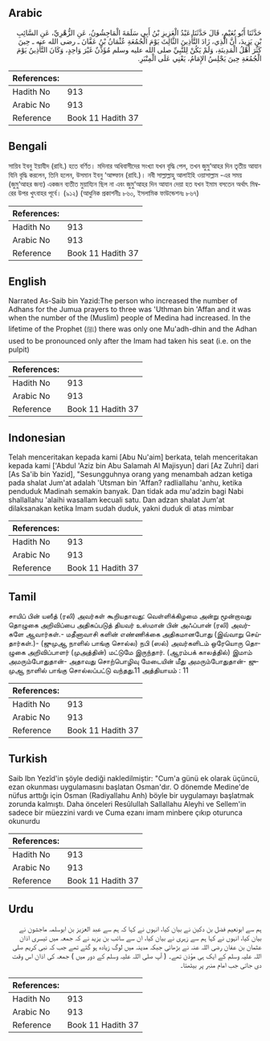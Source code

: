 ## Arabic


<div dir="rtl" lang="ar" style={{fontSize:'larger',backgroundColor:'#f8f9fa',padding:20}}>
حَدَّثَنَا أَبُو نُعَيْمٍ، قَالَ حَدَّثَنَا عَبْدُ الْعَزِيزِ بْنُ أَبِي سَلَمَةَ الْمَاجِشُونُ، عَنِ الزُّهْرِيِّ، عَنِ السَّائِبِ بْنِ يَزِيدَ، أَنَّ الَّذِي، زَادَ التَّأْذِينَ الثَّالِثَ يَوْمَ الْجُمُعَةِ عُثْمَانُ بْنُ عَفَّانَ ـ رضى الله عنه ـ حِينَ كَثُرَ أَهْلُ الْمَدِينَةِ، وَلَمْ يَكُنْ لِلنَّبِيِّ صلى الله عليه وسلم مُؤَذِّنٌ غَيْرَ وَاحِدٍ، وَكَانَ التَّأْذِينُ يَوْمَ الْجُمُعَةِ حِينَ يَجْلِسُ الإِمَامُ، يَعْنِي عَلَى الْمِنْبَرِ‏.‏
</div>
<div style={{backgroundColor:'#f8f9fa',padding:20, marginBottom: 10}}><table> <thead> <tr> <th>References:</th> <th></th> </tr> </thead> <tbody><tr><td>Hadith No</td><td>913</td></tr><tr><td>Arabic No</td><td>913</td></tr><tr><td>Reference</td><td>Book 11 Hadith 37</td></tr></tbody></table></div>

## Bengali


<div dir="ltr" lang="bn" style={{fontSize:'larger',backgroundColor:'#f8f9fa',padding:20}}>
সায়িব ইবনু ইয়াযীদ (রাযি.) হতে বর্ণিত। মদিনার অধিবাসীদের সংখ্যা যখন বৃদ্ধি পেল, তখন জুমু‘আহর দিন তৃতীয় আযান যিনি বৃদ্ধি করলেন, তিনি হলেন, উসমান ইবনু ‘আফ্ফান (রাযি.)। নবী সাল্লাল্লাহু আলাইহি ওয়াসাল্লাম -এর সময় (জুমু‘আহর জন্য) একজন ব্যতীত মুয়ায্যিন ছিল না এবং জুমু‘আহর দিন আযান দেয়া হত যখন ইমাম বসতেন অর্থাৎ মিম্বরের উপর খুৎবাহর পূর্বে। (৯১২) (আধুনিক প্রকাশনীঃ ৮৬০, ইসলামিক ফাউন্ডেশনঃ ৮৬৭)
</div>
<div style={{backgroundColor:'#f8f9fa',padding:20, marginBottom: 10}}><table> <thead> <tr> <th>References:</th> <th></th> </tr> </thead> <tbody><tr><td>Hadith No</td><td>913</td></tr><tr><td>Arabic No</td><td>913</td></tr><tr><td>Reference</td><td>Book 11 Hadith 37</td></tr></tbody></table></div>

## English


<div dir="ltr" lang="en" style={{fontSize:'larger',backgroundColor:'#f8f9fa',padding:20}}>
Narrated As-Saib bin Yazid:The person who increased the number of Adhans for the Jumua prayers to three was 'Uthman bin 'Affan and it was when the number of the (Muslim) people of Medina had increased. In the lifetime of the Prophet (ﷺ) there was only one Mu'adh-dhin and the Adhan used to be pronounced only after the Imam had taken his seat (i.e. on the pulpit)
</div>
<div style={{backgroundColor:'#f8f9fa',padding:20, marginBottom: 10}}><table> <thead> <tr> <th>References:</th> <th></th> </tr> </thead> <tbody><tr><td>Hadith No</td><td>913</td></tr><tr><td>Arabic No</td><td>913</td></tr><tr><td>Reference</td><td>Book 11 Hadith 37</td></tr></tbody></table></div>

## Indonesian


<div dir="ltr" lang="id" style={{fontSize:'larger',backgroundColor:'#f8f9fa',padding:20}}>
Telah menceritakan kepada kami [Abu Nu'aim] berkata, telah menceritakan kepada kami ['Abdul 'Aziz bin Abu Salamah Al Majisyun] dari [Az Zuhri] dari [As Sa'ib bin Yazid], "Sesungguhnya orang yang menambah adzan ketiga pada shalat Jum'at adalah 'Utsman bin 'Affan? radliallahu 'anhu, ketika penduduk Madinah semakin banyak. Dan tidak ada mu'adzin bagi Nabi shallallahu 'alaihi wasallam kecuali satu. Dan adzan shalat Jum'at dilaksanakan ketika Imam sudah duduk, yakni duduk di atas mimbar
</div>
<div style={{backgroundColor:'#f8f9fa',padding:20, marginBottom: 10}}><table> <thead> <tr> <th>References:</th> <th></th> </tr> </thead> <tbody><tr><td>Hadith No</td><td>913</td></tr><tr><td>Arabic No</td><td>913</td></tr><tr><td>Reference</td><td>Book 11 Hadith 37</td></tr></tbody></table></div>

## Tamil


<div dir="ltr" lang="ta" style={{fontSize:'larger',backgroundColor:'#f8f9fa',padding:20}}>
சாயிப் பின் யஸீத் (ரலி) அவர்கள் கூறியதாவது: வெள்ளிக்கிழமை அன்று மூன்றாவது தொழுகை அறிவிப்பை அதிகப்படுத் தியவர் உஸ்மான் பின் அஃப்பான் (ரலி) அவர்களே ஆவார்கள்.- மதீனாவாசி களின் எண்ணிக்கை அதிகமானபோது (இவ்வாறு செய்தார்கள்.)- (ஜுமுஆ நாளில் பாங்கு சொல்ல) நபி (ஸல்) அவர்களிடம் ஒரேயொரு தொழுகை அறிவிப்பாளர் (முஅத்தின்) மட்டுமே இருந்தார். (ஆரம்பக் காலத்தில்) இமாம் அமரும்போதுதான்- அதாவது சொற்பொழிவு மேடையின் மீது அமரும்போதுதான்- ஜுமுஆ நாளில் பாங்கு சொல்லப்பட்டு வந்தது.11 அத்தியாயம் : 11
</div>
<div style={{backgroundColor:'#f8f9fa',padding:20, marginBottom: 10}}><table> <thead> <tr> <th>References:</th> <th></th> </tr> </thead> <tbody><tr><td>Hadith No</td><td>913</td></tr><tr><td>Arabic No</td><td>913</td></tr><tr><td>Reference</td><td>Book 11 Hadith 37</td></tr></tbody></table></div>

## Turkish


<div dir="ltr" lang="tr" style={{fontSize:'larger',backgroundColor:'#f8f9fa',padding:20}}>
Saib Ibn Yezîd'in şöyle dediği nakledilmiştir: "Cum'a günü ek olarak üçüncü, ezan okunması uygulamasını başlatan Osman'dır. O dönemde Medine'de nüfus arttığı için Osman (Radiyallahu Anh) böyle bir uygulamayı başlatmak zorunda kalmıştı. Daha önceleri Resûlullah Sallallahu Aleyhi ve Sellem'in sadece bir müezzini vardı ve Cuma ezanı imam minbere çıkıp oturunca okunurdu
</div>
<div style={{backgroundColor:'#f8f9fa',padding:20, marginBottom: 10}}><table> <thead> <tr> <th>References:</th> <th></th> </tr> </thead> <tbody><tr><td>Hadith No</td><td>913</td></tr><tr><td>Arabic No</td><td>913</td></tr><tr><td>Reference</td><td>Book 11 Hadith 37</td></tr></tbody></table></div>

## Urdu


<div dir="rtl" lang="ur" style={{fontSize:'larger',backgroundColor:'#f8f9fa',padding:20}}>
ہم سے ابونعیم فضل بن دکین نے بیان کیا، انہوں نے کہا کہ ہم سے عبد العزیز بن ابوسلمہ ماجشون نے بیان کیا، انہوں نے کہا ہم سے زہری نے بیان کیا، ان سے سائب بن یزید نے کہ جمعہ میں تیسری اذان عثمان بن عفان رضی اللہ عنہ نے بڑھائی جبکہ مدینہ میں لوگ زیادہ ہو گئے تھے جب کہ نبی کریم صلی اللہ علیہ وسلم کے ایک ہی مؤذن تھے۔ ( آپ صلی اللہ علیہ وسلم کے دور میں ) جمعہ کی اذان اس وقت دی جاتی جب امام منبر پر بیٹھتا۔
</div>
<div style={{backgroundColor:'#f8f9fa',padding:20, marginBottom: 10}}><table> <thead> <tr> <th>References:</th> <th></th> </tr> </thead> <tbody><tr><td>Hadith No</td><td>913</td></tr><tr><td>Arabic No</td><td>913</td></tr><tr><td>Reference</td><td>Book 11 Hadith 37</td></tr></tbody></table></div>